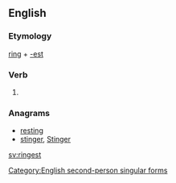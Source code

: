 ==English==

===Etymology===
[[ring]] + [[-est]]

===Verb===
{{en-verb form}}

# {{archaic}} {{form of|Second-person singular simple present form|ring}}

===Anagrams===
* [[resting#English|resting]]
* [[stinger#English|stinger]], [[Stinger#English|Stinger]]

[[Category:English second-person singular forms]]

[[sv:ringest]]